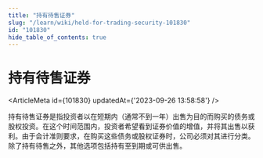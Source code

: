 ```yaml
---
title: "持有待售证券"
slug: "/learn/wiki/held-for-trading-security-101830"
id: "101830"
hide_table_of_contents: true
---
```



# 持有待售证券

<ArticleMeta id={101830} updatedAt={'2023-09-26 13:58:58'} />
<div className='border-solid border-b border-t-0 my-4 border-[var(--ifm-color-gray-300)]' />

持有待售证券是指投资者以在短期内（通常不到一年）出售为目的而购买的债务或股权投资。在这个时间范围内，投资者希望看到证券价值的增值，并将其出售以获利。由于会计准则要求，在购买这些债务或股权证券时，公司必须对其进行分类。除了持有待售之外，其他选项包括持有至到期或可供出售。

